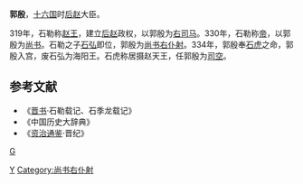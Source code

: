 '''郭殷'''，[[十六国|十六国]]时[[后赵|后赵]]大臣。

319年，石勒称[[赵王|赵王]]，建立[[后赵|后赵]]政权，以郭殷为[[司马|右司马]]。330年，石勒称[[帝|帝]]，以郭殷为[[尚书|尚书]]。石勒之子[[石弘|石弘]]即位，郭殷为[[尚书右仆射|尚书右仆射]]。334年，郭殷奉[[石虎|石虎]]之命，郭殷入宫，废石弘为海阳王。石虎称居摄赵天王，任郭殷为[[司空|司空]]。

==参考文献==
* 《[[晋书|晋书]]·石勒载记、石季龙载记》
* 《中国历史大辞典》
* 《[[资治通鉴|资治通鉴]]·晋纪》
[[分类:后赵官员|G]]
[[Category:郭姓|Y]]
[[Category:尚书右仆射|Category:尚书右仆射]]